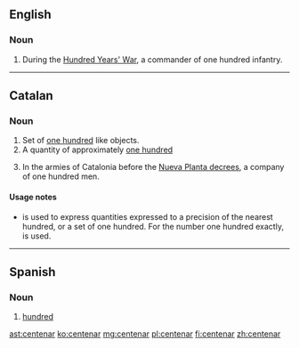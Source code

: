 ==English==

===Noun===
{{en-noun}}

# {{context|historical|military|lang=en}} During the [[:w:Hundred Years' War|Hundred Years' War]], a commander of one hundred infantry.

----

==Catalan==

===Noun===
{{ca-noun|m}}

# Set of [[one hundred]] like objects.
# A quantity of approximately [[one hundred]]
# {{context|historical|military|lang=ca}} In the armies of Catalonia before the [[:w:Nueva Planta decrees|Nueva Planta decrees]], a company of one hundred men.

====Usage notes====
* {{term||Centenar|lang=ca}} is used to express quantities expressed to a precision of the nearest hundred, or a set of one hundred. For the number one hundred exactly, {{term|lang=ca|cent}} is used.

----

==Spanish==

===Noun===
{{es-noun|m|es}}

# [[hundred]]

[[ast:centenar]]
[[ko:centenar]]
[[mg:centenar]]
[[pl:centenar]]
[[fi:centenar]]
[[zh:centenar]]